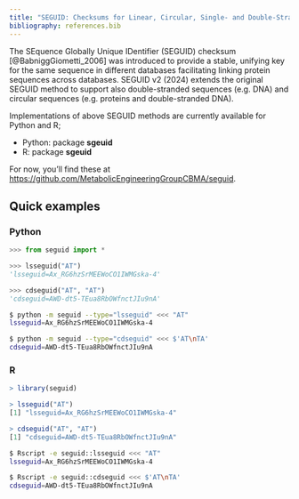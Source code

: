 ```yaml
---
title: "SEGUID: Checksums for Linear, Circular, Single- and Double-Stranded Biological Sequences"
bibliography: references.bib
---
```


The SEquence Globally Unique IDentifier (SEGUID) checksum
[@BabniggGiometti_2006] was introduced to provide a stable, unifying
key for the same sequence in different databases facilitating linking
protein sequences across databases.
SEGUID v2 (2024) extends the original SEGUID method to support also
double-stranded sequences (e.g. DNA) and circular sequences
(e.g. proteins and double-stranded DNA).

Implementations of above SEGUID methods are currently available for
Python and R;

* Python: package **sgeuid**
* R: package **sgeuid**

For now, you'll find these at
<https://github.com/MetabolicEngineeringGroupCBMA/seguid>.


## Quick examples

### Python

```python
>>> from seguid import *

>>> lsseguid("AT")
'lsseguid=Ax_RG6hzSrMEEWoCO1IWMGska-4'

>>> cdseguid("AT", "AT")
'cdseguid=AWD-dt5-TEua8RbOWfnctJIu9nA'
```

```sh
$ python -m seguid --type="lsseguid" <<< "AT"
lsseguid=Ax_RG6hzSrMEEWoCO1IWMGska-4

$ python -m seguid --type="cdseguid" <<< $'AT\nTA'
cdseguid=AWD-dt5-TEua8RbOWfnctJIu9nA
```


### R

```r
> library(seguid)

> lsseguid("AT")
[1] "lsseguid=Ax_RG6hzSrMEEWoCO1IWMGska-4"

> cdseguid("AT", "AT")
[1] "cdseguid=AWD-dt5-TEua8RbOWfnctJIu9nA"
```

```sh
$ Rscript -e seguid::lsseguid <<< "AT"
lsseguid=Ax_RG6hzSrMEEWoCO1IWMGska-4

$ Rscript -e seguid::cdseguid <<< $'AT\nTA'
cdseguid=AWD-dt5-TEua8RbOWfnctJIu9nA
```
